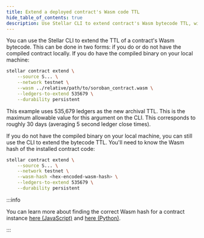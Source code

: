 ```yaml
---
title: Extend a deployed contract's Wasm code TTL
hide_table_of_contents: true
description: Use Stellar CLI to extend contract's Wasm bytecode TTL, with or without local binary.
---
```


You can use the Stellar CLI to extend the TTL of a contract's Wasm bytecode. This can be done in two forms: if you do or do not have the compiled contract locally. If you do have the compiled binary on your local machine:

```bash
stellar contract extend \
    --source S... \
    --network testnet \
    --wasm ../relative/path/to/soroban_contract.wasm \
    --ledgers-to-extend 535679 \
    --durability persistent
```

This example uses 535,679 ledgers as the new archival TTL. This is the maximum allowable value for this argument on the CLI. This corresponds to roughly 30 days (averaging 5 second ledger close times).

If you do not have the compiled binary on your local machine, you can still use the CLI to extend the bytecode TTL. You'll need to know the Wasm hash of the installed contract code:

```bash
stellar contract extend \
    --source S... \
    --network testnet \
    --wasm-hash <hex-encoded-wasm-hash> \
    --ledgers-to-extend 535679 \
    --durability persistent
```

:::info

You can learn more about finding the correct Wasm hash for a contract instance [here (JavaScript)](../rpc/retrieve-contract-code-js.mdx) and [here (Python)](../rpc/retrieve-contract-code-python.mdx).

:::
